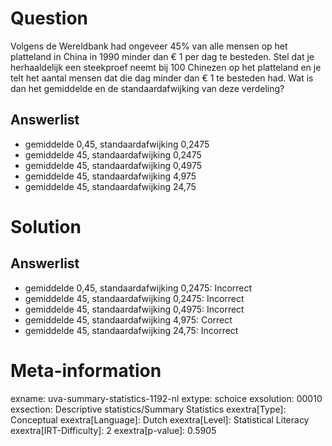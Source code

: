 Question
========

Volgens de Wereldbank had ongeveer 45% van alle mensen op het platteland
in China in 1990 minder dan € 1 per dag te besteden. Stel dat je
herhaaldelijk een steekproef neemt bij 100 Chinezen op het platteland en
je telt het aantal mensen dat die dag minder dan € 1 te besteden had.
Wat is dan het gemiddelde en de standaardafwijking van deze verdeling?

Answerlist
----------

* gemiddelde 0,45, standaardafwijking 0,2475
* gemiddelde 45, standaardafwijking 0,2475
* gemiddelde 45, standaardafwijking 0,4975
* gemiddelde 45, standaardafwijking 4,975
* gemiddelde 45, standaardafwijking 24,75

Solution
========

Answerlist
----------

* gemiddelde 0,45, standaardafwijking 0,2475: Incorrect
* gemiddelde 45, standaardafwijking 0,2475: Incorrect
* gemiddelde 45, standaardafwijking 0,4975: Incorrect
* gemiddelde 45, standaardafwijking 4,975: Correct
* gemiddelde 45, standaardafwijking 24,75: Incorrect

Meta-information
================
exname: uva-summary-statistics-1192-nl
extype: schoice
exsolution: 00010
exsection: Descriptive statistics/Summary Statistics 
exextra[Type]: Conceptual
exextra[Language]: Dutch
exextra[Level]: Statistical Literacy
exextra[IRT-Difficulty]: 2
exextra[p-value]: 0.5905
